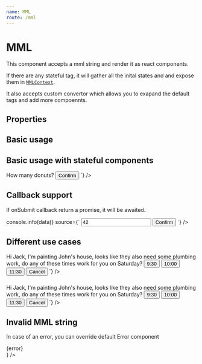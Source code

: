 ```yaml
---
name: MML
route: /mml
---
```



# MML

This component accepts a mml string and render it as react components.

If there are any stateful tag, it will gather all the inital states and and expose them in [`MMLContext`](/mml-context).

It also accepts custom convertor which allows you to exapand the default tags and add more compoennts.

## Properties

<Props of={MML} />

## Basic usage

<Playground>
  <MML source="<mml>hi</mml>" />
</Playground>

## Basic usage with stateful components

<Playground>
  <MML
    source={`
      <mml name="donut_form">
        <text>How many donuts?</text>
        <number name="donuts" value="3" />
        <button>Confirm</button>
      </mml>
    `}
  />
</Playground>

## Callback support

If onSubmit callback return a promise, it will be awaited.

<Playground>
  <MML
    onSubmit={(data) => console.info(data)}
    source={`
      <mml>
        <input name="answer" value="42" />
        <button>Confirm</button>
      </mml>
    `}
  />
</Playground>

## Different use cases

<Playground>
  <MML
    source={`
      <mml>
        <text>Hi Jack, I'm painting John's house, looks like they also need some plumbing work, do any of these times work for you on Saturday?</text>
        <button_list>
          <button name="time" value="9:30">9:30</button>
          <button name="time" value="10:00">10:00</button>
          <button name="time" value="11:30">11:30</button>
          <button name="cancel" value="cancel">Cancel</button>
        </button_list>
      </mml>
    `}
  />
</Playground>

###

<Playground>
  <MML
    source={`
      <mml>
        <text>Hi Jack, I'm painting John's house, looks like they also need some plumbing work, do any of these times work for you on Saturday?</text>
        <button_list>
          <button name="time" value="9:30">9:30</button>
          <button name="time" value="10:00">10:00</button>
          <button name="time" value="11:30">11:30</button>
          <button name="cancel" value="cancel">Cancel</button>
        </button_list>
      </mml>
    `}
  />
</Playground>

## Invalid MML string

In case of an error, you can override default Error component

<Playground>
  <MML source="<mml><invalid /></mml>" Error={({ error }) => <div style={{color:"red"}}>{error}</div>} />
</Playground>
